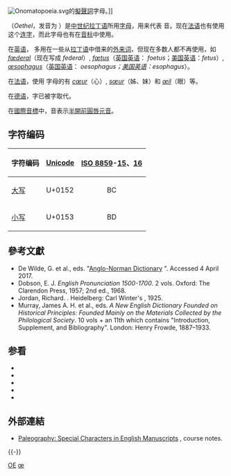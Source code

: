 {{Redirect|OE|[[小田急电铁|小田急电铁]]的路线编号|江之島線 (小田急電鐵)}}
{{Unreferenced|time=2017-12-29T14:34:47+00:00}}
{{Infobox alphabet|alphabet=拉丁|uuc=0152|ulc=0153}}
[[File:Onomatopoeia.svg|thumb]]的[[擬聲詞|擬聲詞]]字母。]]

{{Unicode|'''Œ''', '''œ'''}}（''Oethel''，发音为 {{IPA|[eðəl]}}）是[[中世纪拉丁语|中世纪拉丁语]]所用[[字母|字母]]，用来代表 {{IPA|[oe̯]}} 音。现在[[法语|法语]]也有使用这个[[连字|连字]]，而此字母也有在[[音标|音标]]中使用。

在[[英语|英语]]，{{Unicode|œ}} 多用在一些从[[拉丁语|拉丁语]]中借来的[[外来词|外来词]]，但现在多数人都不再使用，如 ''[[wikt:en:fœderal|fœderal]]''（现在写成 ''federal''）, ''[[wikt:en:fœtus|fœtus]]''（[[英国英语|英国英语]]： ''foetus''；[[美国英语|美国英语]]：''fetus''）, ''[[wikt:en:œsophagus|œsophagus]]''（[[英国英语|英国英语]]： ''oesophagus；[[美国英语|美国英语]]：esophagus''）。

在[[法语|法语]]，使用 {{Unicode|œ}} 字母的有 ''[[wikt:fr:cœur|cœur]]''（心）, ''[[wikt:fr:sœur|sœur]]''（姊、妹）和 ''[[wikt:fr:œil|œil]]''（眼）等。

在[[德语|德语]]，{{Unicode|œ}}字已被{{Unicode|[[Ö|Ö]]}}字取代。

在[[國際音標|國際音標]]中，{{IPA|[œ]}}音表示[[半開前圓唇元音|半開前圓唇元音]]。

== 字符编码 ==
{| class="wikitable"
!字符编码!![[Unicode|Unicode]]!![[ISO/IEC_8859|ISO 8859]]-[[ISO/IEC_8859-15|15]]、[[ISO/IEC_8859-16|16]]
|-
|[[大寫字母|大写]] {{Unicode|Œ}}||U+0152||style="text-align:center;"|BC
|-
|[[小寫字母|小写]] {{Unicode|œ}}||U+0153||style="text-align:center;"|BD
|}

==參考文獻==
{{refbegin|2}}
* De Wilde, G. et al., eds.  "[http://www.anglo-norman.net/ Anglo-Norman Dictionary] {{Webarchive|url=https://wayback.archive-it.org/all/20130704150147/http://www.anglo-norman.net/ |date=2013-07-04 }}".  Accessed 4 April 2017.
* Dobson, E. J.  ''English Pronunciation 1500-1700''.  2 vols.  Oxford: The Clarendon Press, 1957; 2nd ed., 1968.
* Jordan, Richard.  ''{{lang|de|Handbuch der mittenglischen Grammatik, I. Teil: Lautlehre}}''.  Heidelberg: Carl Winter's {{lang|de|Universitätsbuchhandlung}}, 1925.
* Murray, James A. H. et al., eds.  ''A New English Dictionary Founded on Historical Principles: Founded Mainly on the Materials Collected by the Philological Society''.  10 vols + an 11th which contains "Introduction, Supplement, and Bibliography".  London: Henry Frowde, 1887–1933.
{{refend}}

== 参看 ==
{{div col|2}}
*{{Unicode|[[Å|Å]]}}
*{{Unicode|[[Ä|Ä]]}}
*{{Unicode|[[Ø|Ø]]}}
*{{Unicode|[[Ö|Ö]]}}
*{{Unicode|[[Æ|Æ]]}}
{{div col end}}

==外部連結==
{{Wiktionary|Category:English terms spelled with Œ}}
* [https://www.ualberta.ca/~sreimer/ms-course/course/eng-chrs.htm Paleography: Special Characters in English Manuscripts] {{Wayback|url=https://www.ualberta.ca/~sreimer/ms-course/course/eng-chrs.htm |date=20160303183300 }}, course notes.
{{-}}
{{Latin alphabet}}
{{Derived letters E|state=collapsed}}

{{Authority control}}
[[Category:不常见拉丁字母|OE]]
[[Category:音標符號|œ]]